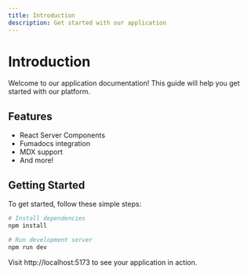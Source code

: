 ```yaml
---
title: Introduction
description: Get started with our application
---
```


# Introduction

Welcome to our application documentation! This guide will help you get started with our platform.

## Features

- React Server Components
- Fumadocs integration
- MDX support
- And more!

## Getting Started

To get started, follow these simple steps:

```bash
# Install dependencies
npm install

# Run development server
npm run dev
```

Visit http://localhost:5173 to see your application in action.
